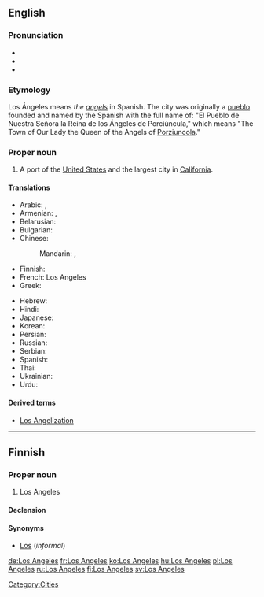 {{wikipedia}}
==English==

===Pronunciation===
* {{audio|En-ca-Los_Angeles.ogg|Audio (CA)}}
* {{audio|en-uk-Los Angeles.ogg|Audio (UK)}}
* {{audio|en-us-Los_Angeles.ogg|Audio (US)}}

===Etymology===
Los Ángeles means ''the [[angels]]'' in Spanish. The city was originally a [[pueblo]] founded and named by the Spanish with the full name of: "El Pueblo de Nuestra Señora la Reina de los Ángeles de Porciúncula," which means "The Town of Our Lady the Queen of the Angels of [[w:Porziuncola|Porziuncola]]."

===Proper noun===
{{en-proper noun|sg=[[los|Los]] [[angeles|Angeles]]}}

# A port of the [[United States]] and the largest city in [[California]].

====Translations====
{{trans-top|largest city in California}}
* Arabic: {{t|ar|لوس انجليس|m|tr=luus anjilis|sc=Arab}},  {{t|ar|لوس أنجلوس|m|tr=luus anjiluus|sc=Arab}}
* Armenian: {{t-|hy|Լոս Անջելես|tr=Los Anǰeles}}, {{t-|hy|Լոս|tr=Los}}
* Belarusian: {{t|be|Лос-Анджэлес|m|tr=Los-Ándželes|sc=Cyrl}}
* Bulgarian: {{t|bg|Лос Анджелис|m|tr=Los Ánželis|sc=Cyrl}}
* Chinese:
*: Mandarin: {{t|zh|洛杉磯|sc=Hani}}, {{t|zh|洛杉矶|tr=Luòshānjī|sc=Hani}}
* Finnish: {{t|fi|Los Angeles}}
* French: Los Angeles
* Greek: {{t|el|Λος Άντζελες|tr=Los Ántzeles|sc=Grek}}
{{trans-mid}}
* Hebrew: {{t|he|לוס אנג'לס|sc=Hebr}}
* Hindi: {{t|hi|लॉस ऐन्जेलिस|tr=lŏs ainjēlis|sc=Deva}}
* Japanese: {{t-|ja|ロサンゼルス|tr=Rosanzerusu}}
* Korean: {{t|ko|로스앤젤레스|tr=Loseu-aenjelleseu|sc=Kore}}
* Persian: {{t|fa|لس‌آنجلس|sc=fa-Arab}}
* Russian: {{t-|ru|Лос-Анджелес|m|s|tr=Los-Ándželes}}
* Serbian: {{t-|sr|Лос Анџелес|m|s|tr=Los Andželes|sc=Cyrl}}
* Spanish: {{t+|es|Los Ángeles|m|s}}
* Thai: {{t|th|ลอสแอนเจลิส|tr=lôt ae-nor-jay-lít|sc=Thai}}
* Ukrainian: {{t|uk|Лос-Анджелес|m|tr=Los-Ándželes|sc=Cyrl}}
* Urdu: {{t|ur|لاس اینجلس|sc=ur-Arab}}
{{trans-bottom}}

====Derived terms====
* [[Los Angelization]]

[[Category:Cities]]

----

==Finnish==

===Proper noun===
{{infl|fi|proper noun}}

# Los Angeles

====Declension====
{{fi-decl-risti|Los Angeles|np=1}}

====Synonyms====
* [[Los]] (''informal'')

[[de:Los Angeles]]
[[fr:Los Angeles]]
[[ko:Los Angeles]]
[[hu:Los Angeles]]
[[pl:Los Angeles]]
[[ru:Los Angeles]]
[[fi:Los Angeles]]
[[sv:Los Angeles]]